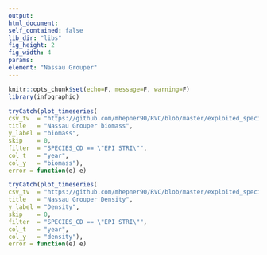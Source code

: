 ```yaml
---
output:
html_document:
self_contained: false
lib_dir: "libs"
fig_height: 2
fig_width: 4
params:
element: "Nassau Grouper"
---
```


```r
knitr::opts_chunk$set(echo=F, message=F, warning=F)
library(infographiq)
```

```r
tryCatch(plot_timeseries(
csv_tv  = "https://github.com/mhepner90/RVC/blob/master/exploited_species/exploited_fk_bio.csv",
title   = "Nassau Grouper biomass",
y_label = "biomass",
skip    = 0,
filter  = "SPECIES_CD == \"EPI STRI\"",
col_t   = "year",
col_y   = "biomass"),
error = function(e) e)
```

```r
tryCatch(plot_timeseries(
csv_tv  = "https://github.com/mhepner90/RVC/blob/master/exploited_species/exploited_fk_den.csv",
title   = "Nassau Grouper Density",
y_label = "Density",
skip    = 0,
filter  = "SPECIES_CD == \"EPI STRI\"",
col_t   = "year",
col_y   = "density"),
error = function(e) e)
```
